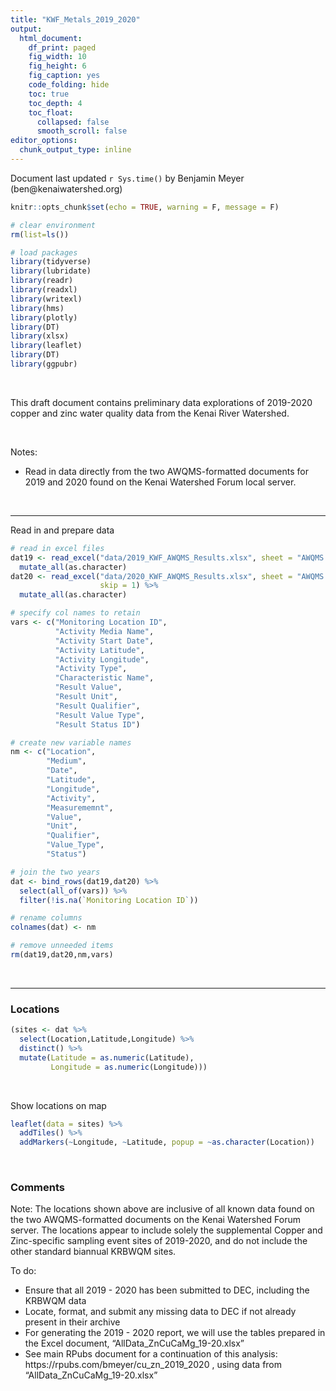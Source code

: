 ```yaml
---
title: "KWF_Metals_2019_2020"
output:
  html_document: 
    df_print: paged
    fig_width: 10
    fig_height: 6
    fig_caption: yes
    code_folding: hide
    toc: true
    toc_depth: 4
    toc_float:
      collapsed: false
      smooth_scroll: false
editor_options: 
  chunk_output_type: inline
---
```


Document last updated `r Sys.time()` by Benjamin Meyer (ben@kenaiwatershed.org)

```r
knitr::opts_chunk$set(echo = TRUE, warning = F, message = F)

# clear environment
rm(list=ls())

# load packages
library(tidyverse)
library(lubridate)
library(readr)
library(readxl)
library(writexl)
library(hms)
library(plotly)
library(DT)
library(xlsx)
library(leaflet)
library(DT)
library(ggpubr)
```

<br>

This draft document contains preliminary data explorations of 2019-2020 copper and zinc water quality data from the Kenai River Watershed.

<br>

Notes:

* Read in data directly from the two AWQMS-formatted documents for 2019 and 2020 found on the Kenai Watershed Forum local server.

<br>

***

Read in and prepare data
```r
# read in excel files
dat19 <- read_excel("data/2019_KWF_AWQMS_Results.xlsx", sheet = "AWQMS Data Template") %>%
  mutate_all(as.character)
dat20 <- read_excel("data/2020_KWF_AWQMS_Results.xlsx", sheet = "AWQMS Data Template", 
                    skip = 1) %>%
  mutate_all(as.character)

# specify col names to retain
vars <- c("Monitoring Location ID",
          "Activity Media Name",
          "Activity Start Date",
          "Activity Latitude",
          "Activity Longitude",
          "Activity Type",
          "Characteristic Name",
          "Result Value",
          "Result Unit",
          "Result Qualifier",
          "Result Value Type",
          "Result Status ID")

# create new variable names
nm <- c("Location",
        "Medium",
        "Date",
        "Latitude",
        "Longitude",
        "Activity",
        "Measurememnt", 
        "Value",
        "Unit",
        "Qualifier",
        "Value_Type",
        "Status")

# join the two years
dat <- bind_rows(dat19,dat20) %>%
  select(all_of(vars)) %>%
  filter(!is.na(`Monitoring Location ID`))

# rename columns
colnames(dat) <- nm

# remove unneeded items
rm(dat19,dat20,nm,vars)

```

<br>


***

### Locations
```r
(sites <- dat %>%
  select(Location,Latitude,Longitude) %>%
  distinct() %>%
  mutate(Latitude = as.numeric(Latitude),
         Longitude = as.numeric(Longitude)))
```

<br>

Show locations on map
```r
leaflet(data = sites) %>% 
  addTiles() %>%
  addMarkers(~Longitude, ~Latitude, popup = ~as.character(Location))
```

<br>

### Comments

Note: The locations shown above are inclusive of all known data found on the two AWQMS-formatted documents on the Kenai Watershed Forum server.  The locations appear to include solely the supplemental Copper and Zinc-specific sampling event sites of 2019-2020, and do not include the other standard biannual KRBWQM sites.

To do: 

* Ensure that all 2019 - 2020 has been submitted to DEC, including the KRBWQM data
* Locate, format, and submit any missing data to DEC if not already present in their archive
* For generating the 2019 - 2020 report, we will use the tables prepared in the Excel document, "AllData_ZnCuCaMg_19-20.xlsx"
* See main RPubs document for a continuation of this analysis: https://rpubs.com/bmeyer/cu_zn_2019_2020 , using data from "AllData_ZnCuCaMg_19-20.xlsx"



